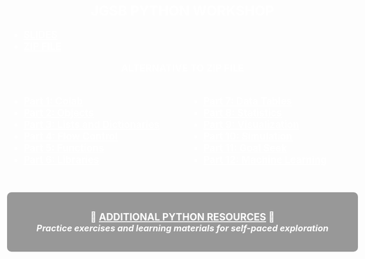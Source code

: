 <style>
body {
  background-image: url('mcnair.jpg');
  background-repeat: no-repeat;
  background-position: center;
  background-size: cover;
  background-attachment: fixed;
  color: white;
  font-weight: bold;
  font-size: 1.4em;
}

h1 {
  color: white;
  font-weight: bold;
  font-size: 1.4em;
  text-align: center;
}

a {
  color: white !important;
  font-weight: bold;
}

.two-columns {
  display: grid;
  grid-template-columns: 1fr 1fr;
  gap: 20px;
}
</style>

# JGSB PYTHON WORKSHOP

- <a href="slides.html" target="_blank">SLIDES</a>
- <a href="" target="_blank">ZIP FILE</a>

<div style="text-align: center;">ALTERNATIVE TO ZIP FILE<br><br></div>

::: {.two-columns}
<div>

- <a href="https://colab.research.google.com/github/kerryback/workshop/blob/main/notebooks/part1_colab.ipynb" target="_blank">Part 1: Colab</a>
- <a href="https://colab.research.google.com/github/kerryback/workshop/blob/main/notebooks/part2_objects.ipynb" target="_blank">Part 2: Objects</a>
- <a href="https://colab.research.google.com/github/kerryback/workshop/blob/main/notebooks/part3_lists_dictionaries.ipynb" target="_blank">Part 3: Lists and Dictionaries</a>
- <a href="https://colab.research.google.com/github/kerryback/workshop/blob/main/notebooks/part4_flow_control.ipynb" target="_blank">Part 4: Flow Control</a>
- <a href="https://colab.research.google.com/github/kerryback/workshop/blob/main/notebooks/part5_functions.ipynb" target="_blank">Part 5: Functions</a>
- <a href="https://colab.research.google.com/github/kerryback/workshop/blob/main/notebooks/part6_libraries.ipynb" target="_blank">Part 6: Libraries</a>

</div>
<div>

- <a href="https://colab.research.google.com/github/kerryback/workshop/blob/main/notebooks/part7_data_tables.ipynb" target="_blank">Part 7: Data Tables</a>
- <a href="https://colab.research.google.com/github/kerryback/workshop/blob/main/notebooks/part8_statistics.ipynb" target="_blank">Part 8: Statistics</a>
- <a href="https://colab.research.google.com/github/kerryback/workshop/blob/main/notebooks/part9_visualization.ipynb" target="_blank">Part 9: Visualization</a>
- <a href="https://colab.research.google.com/github/kerryback/workshop/blob/main/notebooks/part10_simulation.ipynb" target="_blank">Part 10: Simulation</a>
- <a href="https://colab.research.google.com/github/kerryback/workshop/blob/main/notebooks/part11_goal_seek.ipynb" target="_blank">Part 11: Goal Seek</a>
- <a href="https://colab.research.google.com/github/kerryback/workshop/blob/main/notebooks/part12_machine_learning.ipynb" target="_blank">Part 12: Machine Learning</a>

</div>
:::

<div style="text-align: center; margin-top: 40px; padding: 20px; background-color: rgba(0,0,0,0.4); border-radius: 10px;">
🐍 <a href="resources.html" target="_blank">ADDITIONAL PYTHON RESOURCES</a> 🐍<br>
<span style="font-size: 0.9em; font-style: italic;">Practice exercises and learning materials for self-paced exploration</span>
</div>



